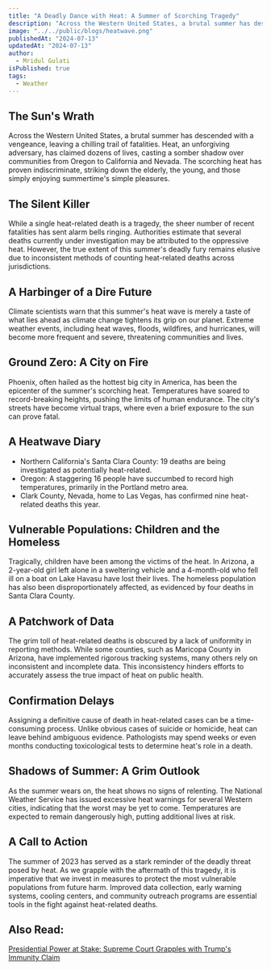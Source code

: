 ```yaml
---
title: "A Deadly Dance with Heat: A Summer of Scorching Tragedy"
description: "Across the Western United States, a brutal summer has descended with a vengeance, leaving a chilling trail of fatalities. Heat, an unforgiving adversary, has claimed dozens of lives, casting a somber shadow over communities from Oregon to California and Nevada. The scorching heat has proven indiscriminate, striking down the elderly, the young, and those simply enjoying summertime's simple pleasures."
image: "../../public/blogs/heatwave.png"
publishedAt: "2024-07-13"
updatedAt: "2024-07-13"
author: 
  - Mridul Gulati
isPublished: true
tags: 
  - Weather
---
```


## The Sun's Wrath

Across the Western United States, a brutal summer has descended with a vengeance, leaving a chilling trail of fatalities. Heat, an unforgiving adversary, has claimed dozens of lives, casting a somber shadow over communities from Oregon to California and Nevada. The scorching heat has proven indiscriminate, striking down the elderly, the young, and those simply enjoying summertime's simple pleasures.

## The Silent Killer

While a single heat-related death is a tragedy, the sheer number of recent fatalities has sent alarm bells ringing. Authorities estimate that several deaths currently under investigation may be attributed to the oppressive heat. However, the true extent of this summer's deadly fury remains elusive due to inconsistent methods of counting heat-related deaths across jurisdictions.

## A Harbinger of a Dire Future

Climate scientists warn that this summer's heat wave is merely a taste of what lies ahead as climate change tightens its grip on our planet. Extreme weather events, including heat waves, floods, wildfires, and hurricanes, will become more frequent and severe, threatening communities and lives.

## Ground Zero: A City on Fire

Phoenix, often hailed as the hottest big city in America, has been the epicenter of the summer's scorching heat. Temperatures have soared to record-breaking heights, pushing the limits of human endurance. The city's streets have become virtual traps, where even a brief exposure to the sun can prove fatal.

## A Heatwave Diary

* Northern California's Santa Clara County: 19 deaths are being investigated as potentially heat-related.
* Oregon: A staggering 16 people have succumbed to record high temperatures, primarily in the Portland metro area.
* Clark County, Nevada, home to Las Vegas, has confirmed nine heat-related deaths this year.

## Vulnerable Populations: Children and the Homeless

Tragically, children have been among the victims of the heat. In Arizona, a 2-year-old girl left alone in a sweltering vehicle and a 4-month-old who fell ill on a boat on Lake Havasu have lost their lives. The homeless population has also been disproportionately affected, as evidenced by four deaths in Santa Clara County.

## A Patchwork of Data

The grim toll of heat-related deaths is obscured by a lack of uniformity in reporting methods. While some counties, such as Maricopa County in Arizona, have implemented rigorous tracking systems, many others rely on inconsistent and incomplete data. This inconsistency hinders efforts to accurately assess the true impact of heat on public health.

## Confirmation Delays

Assigning a definitive cause of death in heat-related cases can be a time-consuming process. Unlike obvious cases of suicide or homicide, heat can leave behind ambiguous evidence. Pathologists may spend weeks or even months conducting toxicological tests to determine heat's role in a death.

## Shadows of Summer: A Grim Outlook

As the summer wears on, the heat shows no signs of relenting. The National Weather Service has issued excessive heat warnings for several Western cities, indicating that the worst may be yet to come. Temperatures are expected to remain dangerously high, putting additional lives at risk.

## A Call to Action

The summer of 2023 has served as a stark reminder of the deadly threat posed by heat. As we grapple with the aftermath of this tragedy, it is imperative that we invest in measures to protect the most vulnerable populations from future harm. Improved data collection, early warning systems, cooling centers, and community outreach programs are essential tools in the fight against heat-related deaths.

## Also Read: 

[Presidential Power at Stake: Supreme Court Grapples with Trump's Immunity Claim](https://onlinekhabri.com/blog/presidential-power-at-stake-trumps-immunity-grappled)